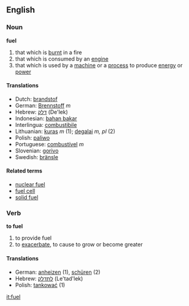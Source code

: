 ==English==
===Noun===
'''fuel'''
#that which is [[burn]]t in a fire
#that which is consumed by an [[engine]]
#that which is used by a [[machine]] or a [[process]] to produce [[energy]] or [[power]]

====Translations====
*Dutch: [[brandstof]]
*German: [[Brennstoff]] ''m''
*Hebrew: [[דלק]] (De'lek)
*Indonesian: [[bahan bakar]]
*Interlingua: [[combustibile]]
*Lithuanian: [[kuras]] ''m'' (1); [[degalai]] ''m, pl'' (2)
*Polish: [[paliwo]]
*Portuguese: [[combustível]] ''m''
*Slovenian: [[gorivo]]
*Swedish: [[bränsle]]

====Related terms====
*[[nuclear fuel]]
*[[fuel cell]]
*[[solid fuel]]

===Verb===
'''to fuel'''
#to provide fuel
#to [[exacerbate]], to cause to grow or become greater

====Translations====
*German: [[anheizen]] (1), [[schüren]] (2)
*Hebrew: [[לתדלק]] (Le'tad'lek)
*Polish: [[tankować]] (1)

[[it:fuel]]